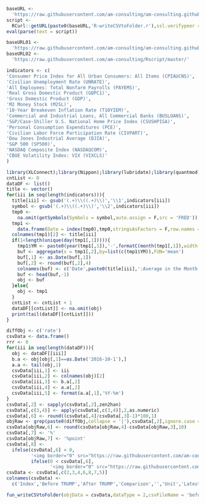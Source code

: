 ```r
baseURL <- 
  'https://raw.githubusercontent.com/am-consulting/am-consulting.github.io/master/'
script <- 
  RCurl::getURL(paste0(baseURL,'R-writeCSVtoFolder.r'),ssl.verifypeer = F)
eval(parse(text = script))
```

```r
baseURL01 <- 
  'https://raw.githubusercontent.com/am-consulting/am-consulting.github.io/master/'
baseURL02 <- 
  'https://raw.githubusercontent.com/am-consulting/Rscript/master/'
```

```r
indicators <- c(
'Consumer Price Index for All Urban Consumers: All Items (CPIAUCNS)',
'Civilian Unemployment Rate (UNRATE)',
'All Employees: Total Nonfarm Payrolls (PAYEMS)',
'Real Gross Domestic Product (GDPC1)',
'Gross Domestic Product (GDP)',
'M2 Money Stock (M2SL)',
'10-Year Breakeven Inflation Rate (T10YIEM)',
'Commercial and Industrial Loans, All Commercial Banks (BUSLOANS)',
'S&P/Case-Shiller U.S. National Home Price Index (CSUSHPISA)',
'Personal Consumption Expenditures (PCE)',
'Civilian Labor Force Participation Rate (CIVPART)',
'Dow Jones Industrial Average (DJIA)',
'S&P 500 (SP500)',
'NASDAQ Composite Index (NASDAQCOM)',
'CBOE Volatility Index: VIX (VIXCLS)'
)
```

```r
library(XLConnect);library(Nippon);library(lubridate);library(quantmod)
cntList <- 0
dataDF <- list()
title <- vector()
for(iii in seq(length(indicators))){
  title[iii] <- gsub('(.+)\\((.+)\\)','\\1',indicators[iii])
  symbol <- gsub('(.+)\\((.+)\\)','\\2',indicators[iii])
  tmp0 <- 
    na.omit(getSymbols(Symbols = symbol,auto.assign = F,src = 'FRED'))
  tmp1 <-
    data.frame(Date = index(tmp0),tmp0,stringsAsFactors = F,row.names = NULL)
  colnames(tmp1)[2] <- title[iii]
  if(1<length(unique(day(tmp1[,1])))){
    tmp1$YM <- paste0(year(tmp1[,1]),'-',formatC(month(tmp1[,1]),width = 2,flag = '0'),'-01')
    buf <- aggregate(x = tmp1[,2],by=list(c(tmp1$YM)),FUN='mean')
    buf[,1] <- as.Date(buf[,1])
    buf[,2] <- round(buf[,2],4)
    colnames(buf) <- c('Date',paste0(title[iii],':Average in the Month'))
    buf <- head(buf,-1)
    obj <- buf
  }else{
    obj <- tmp1
  }
  cntList <- cntList + 1
  dataDF[[cntList]] <- na.omit(obj)
  print(tail(dataDF[[cntList]]))
}
```

```r
diffObj <- c('rate')
csvData <- data.frame()
rrr <- 0
for(iii in seq(length(dataDF))){
  obj <- dataDF[[iii]]
  b.a <- obj[obj[,1]==as.Date('2016-10-1'),]
  a.a <- tail(obj,1)
  csvData[iii,1] <- iii
  csvData[iii,2] <- colnames(obj)[2]
  csvData[iii,3] <- b.a[,2]
  csvData[iii,4] <- a.a[,2]
  csvData[iii,5] <- format(a.a[,1],'%Y-%m')
}
csvData[,2] <- sapply(csvData[,2],zen2han)
csvData[,c(3,4)] <- apply(csvData[,c(3,4)],2,as.numeric)
csvData[,6] <- round((csvData[,4]/csvData[,3]-1)*100,1)
objRaw <- grep(paste0(diffObj,collapse = '|'),csvData[,2],ignore.case = T)
csvData[objRaw,6] <- round(csvData[objRaw,4]-csvData[objRaw,3],10)
csvData[,7] <- '%'
csvData[objRaw,7] <- '%point'
csvData[,8] <-
  ifelse(csvData[,6] < 0,
         '<img border="0" src="https://raw.githubusercontent.com/am-consulting/am-consulting.github.io/master/components/favicon-arrow-down.ico" alt="Decreased">',
         ifelse(0 < csvData[,6],
                '<img border="0" src="https://raw.githubusercontent.com/am-consulting/am-consulting.github.io/master/components/favicon-arrow-up.ico" alt="Increased">','-'))
csvData <- csvData[,c(2,3,4,6,8,7,5)]
colnames(csvData) <- 
  c('Index','Before TRUMP','After TRUMP','Comparison','','Unit','Latest month(or period)')
```

```r
fun_writeCSVtoFolder(objData = csvData,dataType = 2,csvFileName = 'beforeAndAfterTrump')
```

